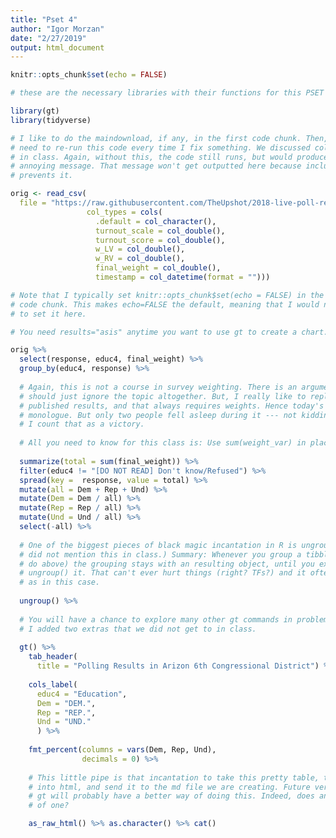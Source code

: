 ```yaml
---
title: "Pset 4"
author: "Igor Morzan"
date: "2/27/2019"
output: html_document
---
```


```r
knitr::opts_chunk$set(echo = FALSE)

# these are the necessary libraries with their functions for this PSET

library(gt)
library(tidyverse)

# I like to do the maindownload, if any, in the first code chunk. Then, I don't
# need to re-run this code every time I fix something. We discussed col_types()
# in class. Again, without this, the code still runs, but would produce an
# annoying message. That message won't get outputted here because include=FALSE
# prevents it.

orig <- read_csv(
  file = "https://raw.githubusercontent.com/TheUpshot/2018-live-poll-results/master/data/elections-poll-az06-3.csv",
                 col_types = cols(
                   .default = col_character(),
                   turnout_scale = col_double(),
                   turnout_score = col_double(),
                   w_LV = col_double(),
                   w_RV = col_double(),
                   final_weight = col_double(),
                   timestamp = col_datetime(format = "")))

```

```r
# Note that I typically set knitr::opts_chunk$set(echo = FALSE) in the first
# code chunk. This makes echo=FALSE the default, meaning that I would not need
# to set it here.

# You need results="asis" anytime you want to use gt to create a chart.

orig %>% 
  select(response, educ4, final_weight) %>% 
  group_by(educ4, response) %>% 
  
  # Again, this is not a course in survey weighting. There is an argument that I
  # should just ignore the topic altogether. But, I really like to replicate
  # published results, and that always requires weights. Hence today's
  # monologue. But only two people fell asleep during it --- not kidding! --- so
  # I count that as a victory.
  
  # All you need to know for this class is: Use sum(weight_var) in place of n().
  
  summarize(total = sum(final_weight)) %>%   
  filter(educ4 != "[DO NOT READ] Don't know/Refused") %>% 
  spread(key =  response, value = total) %>% 
  mutate(all = Dem + Rep + Und) %>% 
  mutate(Dem = Dem / all) %>% 
  mutate(Rep = Rep / all) %>% 
  mutate(Und = Und / all) %>% 
  select(-all) %>% 
  
  # One of the biggest pieces of black magic incantation in R is ungroup(). (I
  # did not mention this in class.) Summary: Whenever you group a tibble (as we
  # do above) the grouping stays with an resulting object, until you explicitly
  # ungroup() it. That can't ever hurt things (right? TFs?) and it often helps,
  # as in this case.
  
  ungroup() %>% 
  
  # You will have a chance to explore many other gt commands in problem set #4.
  # I added two extras that we did not get to in class.
  
  gt() %>% 
    tab_header(
      title = "Polling Results in Arizon 6th Congressional District") %>% 
    
    cols_label(
      educ4 = "Education",
      Dem = "DEM.",
      Rep = "REP.",
      Und = "UND."
      ) %>%
  
    fmt_percent(columns = vars(Dem, Rep, Und),
                decimals = 0) %>% 
  
    # This little pipe is that incantation to take this pretty table, turn it
    # into html, and send it to the md file we are creating. Future versions of
    # gt will probably have a better way of doing this. Indeed, does anyone know
    # of one?

    as_raw_html() %>% as.character() %>% cat()
  

```